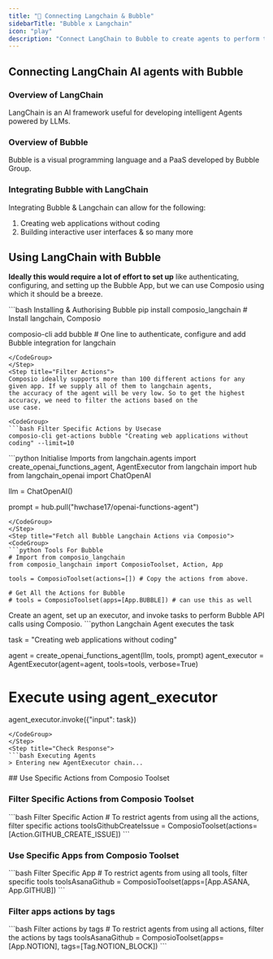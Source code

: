 ```yaml
---
title: "🚀 Connecting Langchain & Bubble"
sidebarTitle: "Bubble x Langchain"
icon: "play"
description: "Connect LangChain to Bubble to create agents to perform tasks using natural language"
---
```


## Connecting LangChain AI agents with Bubble

### Overview of LangChain

LangChain is an AI framework useful for developing intelligent Agents powered by LLMs.

### Overview of Bubble

Bubble is a visual programming language and a PaaS developed by Bubble Group.

### Integrating Bubble with LangChain

Integrating Bubble & Langchain can allow for the following:

1. Creating web applications without coding
2. Building interactive user interfaces
& so many more

## Using LangChain with Bubble

<Steps>
<Step title="Setting Up the Environment">

**Ideally this would require a lot of effort to set up** like authenticating, configuring, and setting up the Bubble App, but we can use Composio using which it should be a breeze.

<CodeGroup>
```bash Installing & Authorising Bubble
pip install composio_langchain # Install langchain, Composio 

composio-cli add bubble # One line to authenticate, configure and add Bubble integration for langchain
```
</CodeGroup>
</Step>
<Step title="Filter Actions">
Composio ideally supports more than 100 different actions for any given app. If we supply all of them to langchain agents, 
the accuracy of the agent will be very low. So to get the highest accuracy, we need to filter the actions based on the 
use case.

<CodeGroup>
```bash Filter Specific Actions by Usecase
composio-cli get-actions bubble "Creating web applications without coding" --limit=10
```
</CodeGroup>

</Step>
<Step title="Import Base Packages">

<CodeGroup>
```python Initialise Imports
from langchain.agents import create_openai_functions_agent, AgentExecutor
from langchain import hub
from langchain_openai import ChatOpenAI


llm = ChatOpenAI()

prompt = hub.pull("hwchase17/openai-functions-agent")
```
</CodeGroup>
</Step>
<Step title="Fetch all Bubble Langchain Actions via Composio">
<CodeGroup>
```python Tools For Bubble
# Import from composio_langchain
from composio_langchain import ComposioToolset, Action, App

tools = ComposioToolset(actions=[]) # Copy the actions from above. 

# Get All the Actions for Bubble
# tools = ComposioToolset(apps=[App.BUBBLE]) # can use this as well
```
</CodeGroup>
</Step>
<Step title="Execute the Agent">
Create an agent, set up an executor, and invoke tasks to perform Bubble API calls using Composio. 
<CodeGroup>
```python Langchain Agent executes the task

task = "Creating web applications without coding"

agent = create_openai_functions_agent(llm, tools, prompt)
agent_executor = AgentExecutor(agent=agent, tools=tools, verbose=True)

# Execute using agent_executor
agent_executor.invoke({"input": task})
```
</CodeGroup>
</Step>
<Step title="Check Response">
```bash Executing Agents
> Entering new AgentExecutor chain...
```
</Step>
</Steps>
## Use Specific Actions from Composio Toolset

### Filter Specific Actions from Composio Toolset

<CodeGroup>
```bash Filter Specific Action
# To restrict agents from using all the actions, filter specific actions
toolsGithubCreateIssue = ComposioToolset(actions=[Action.GITHUB_CREATE_ISSUE])
```
</CodeGroup>

### Use Specific Apps from Composio Toolset
<CodeGroup>
```bash Filter Specific App
# To restrict agents from using all tools, filter specific tools
toolsAsanaGithub = ComposioToolset(apps=[App.ASANA, App.GITHUB])
```
</CodeGroup>

### Filter apps actions by tags 
<CodeGroup>
```bash Filter actions by tags
# To restrict agents from using all actions, filter the actions by tags
toolsAsanaGithub = ComposioToolset(apps=[App.NOTION], tags=[Tag.NOTION_BLOCK])
```
</CodeGroup>

